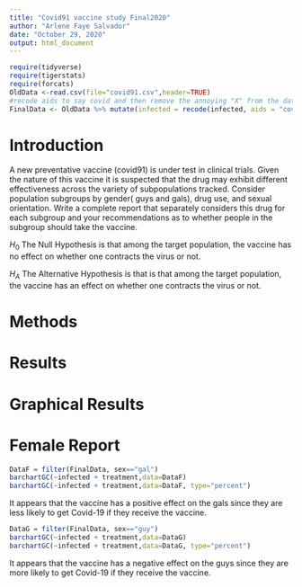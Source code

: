 ```yaml
---
title: "Covid91 vaccine study Final2020"
author: "Arlene Faye Salvador"
date: "October 29, 2020"
output: html_document
---
```


```r
require(tidyverse)
require(tigerstats)
require(forcats)
OldData <-read.csv(file="covid91.csv",header=TRUE)
#recode aids to say covid and then remove the annoying "X" from the dataframe
FinalData <- OldData %>% mutate(infected = recode(infected, aids = "covid", none = "OK" )) %>% select(-one_of("X"))
```

# Introduction

<!--In this section you explain what you are trying to show.  Where did the data come from?  What is the research or other question you are trying to answer?.  If you skimp in this section expect to be marked down in your grade. Paint a picture of the project a couple of paragraphs is expected!-->

A new  preventative vaccine (covid91) is under test in clinical trials. Given the nature of this vaccine it is suspected that the drug may exhibit different effectiveness across the variety of subpopulations tracked. Consider population subgroups by gender( guys and gals), drug use, and sexual orientation. Write a complete report that separately considers this drug for each subgroup and your recommendations as to whether people in the subgroup should take the vaccine.

$H_0$ The Null Hypothesis is that among the target population, the vaccine has no effect on whether one contracts the virus or not.

$H_A$ The Alternative Hypothesis is that is that among the target population, the vaccine has an effect on whether one contracts the virus or not.

# Methods

<!--Decide on your methods:  use "variable analysis" or other appropriate descriptors.  Make sure to choose at least one graphical method and at least one numerical method. Discuss what data manipulations may be needed for example subsetting or other binning procedures and what sort of graphical displays and inferential tools will be used!-->

# Results

<!--Divide this section into two sub-sections:  One for your descriptive  results and one for your inferential results.!-->

# Graphical Results
# Female Report

```r
DataF = filter(FinalData, sex=="gal")
barchartGC(~infected + treatment,data=DataF)
barchartGC(~infected + treatment,data=DataF, type="percent")
```
It appears that the vaccine has a positive effect on the gals since they are less likely to get Covid-19 if they receive the vaccine.


```r
DataG = filter(FinalData, sex=="guy")
barchartGC(~infected + treatment,data=DataG)
barchartGC(~infected + treatment,data=DataG, type="percent")
```

It appears that the vaccine has a negative effect on the guys since they are more likely to get Covid-19 if they receive the vaccine.

